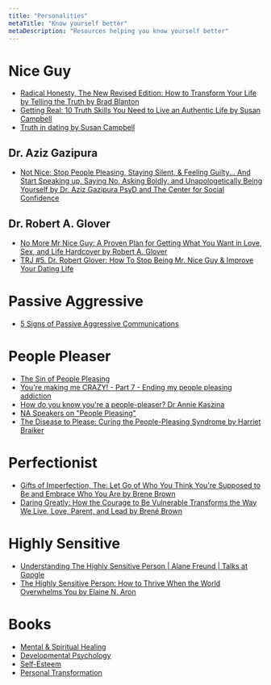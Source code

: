 ```yaml
---
title: "Personalities"
metaTitle: "Know yourself better"
metaDescription: "Resources helping you know yourself better"
---
```


# Nice Guy
* [Radical Honesty, The New Revised Edition: How to Transform Your Life by Telling the Truth by Brad Blanton](https://www.amazon.ca/dp/0970693842/)
* [Getting Real: 10 Truth Skills You Need to Live an Authentic Life by Susan Campbell](https://www.amazon.ca/Getting-Real-Truth-Skills-Authentic/dp/0915811928/)
* [Truth in dating by Susan Campbell](https://www.amazon.ca/gp/product/B004OL24DW/ref=dbs_a_def_rwt_bibl_vppi_i1)

## Dr. Aziz Gazipura
* [Not Nice: Stop People Pleasing, Staying Silent, & Feeling Guilty... And Start Speaking up, Saying No, Asking Boldly, and Unapologetically Being Yourself
by Dr. Aziz Gazipura PsyD and The Center for Social Confidence](https://www.notnicebook.com/)

## Dr. Robert A. Glover
* [No More Mr Nice Guy: A Proven Plan for Getting What You Want in Love, Sex, and Life Hardcover by Robert A. Glover](https://www.amazon.ca/No-More-Mr-Nice-Guy/dp/0762415339)
* [TRJ #5. Dr. Robert Glover: How To Stop Being Mr. Nice Guy & Improve Your Dating Life](https://youtu.be/4iHIqpnOgN8)

# Passive Aggressive
* [5 Signs of Passive Aggressive Communications](https://youtu.be/eeQwC2dQA8M)

# People Pleaser
* [The Sin of People Pleasing](https://www.youtube.com/watch?v=r22iB0Jdjwk)
* [You're making me CRAZY! - Part 7 - Ending my people pleasing addiction](https://www.youtube.com/watch?v=QMXuS_pgKCk)
* [How do you know you're a people-pleaser? Dr Annie Kaszina](https://www.youtube.com/watch?v=iY3aPomvFMY)
* [NA Speakers on "People Pleasing"](https://www.youtube.com/watch?v=PMaSthETbsg)
* [The Disease to Please: Curing the People-Pleasing Syndrome by Harriet Braiker](https://www.amazon.ca/Disease-Please-Curing-People-Pleasing-Syndrome/dp/0071385649/)

# Perfectionist
* [Gifts of Imperfection, The: Let Go of Who You Think You're Supposed to Be and Embrace Who You Are by Brene Brown](https://www.amazon.ca/Gifts-Imperfection-Think-Supposed-Embrace/dp/159285849X/)
* [Daring Greatly: How the Courage to Be Vulnerable Transforms the Way We Live, Love, Parent, and Lead by Brené Brown](https://www.amazon.ca/Daring-Greatly-Courage-Vulnerable-Transforms/dp/B07DX8G7RT/)

# Highly Sensitive 
* [Understanding The Highly Sensitive Person | Alane Freund | Talks at Google](https://youtu.be/2tKDnsns2bg)
* [The Highly Sensitive Person: How to Thrive When the World Overwhelms You by Elaine N. Aron](https://www.amazon.ca/Highly-Sensitive-Person-Thrive-Overwhelms/dp/0553062182/)

# Books
* [Mental & Spiritual Healing](https://www.amazon.ca/gp/bestsellers/books/954694/ref=zg_b_bs_954694_1)
* [Developmental Psychology](https://www.amazon.ca/gp/bestsellers/books/942438/ref=pd_zg_hrsr_books)
* [Self-Esteem](https://www.amazon.ca/gp/bestsellers/books/943298/ref=pd_zg_hrsr_books)
* [Personal Transformation](https://www.amazon.ca/gp/bestsellers/books/954842/ref=pd_zg_hrsr_books)
